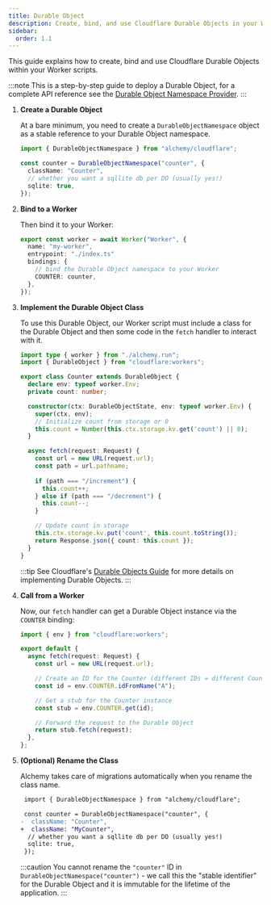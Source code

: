 ```yaml
---
title: Durable Object
description: Create, bind, and use Cloudflare Durable Objects in your Worker applications. Learn how to implement stateful microservices with persistent storage in Cloudflare Workers.
sidebar:
  order: 1.1
---
```



This guide explains how to create, bind and use Cloudflare Durable Objects within your Worker scripts.

:::note
This is a step-by-step guide to deploy a Durable Object, for a complete API reference see the [Durable Object Namespace Provider](/providers/cloudflare/durable-object-namespace).
:::

<Steps>

1. **Create a Durable Object**

   At a bare minimum, you need to create a `DurableObjectNamespace` object as a stable reference to your Durable Object namespace.

   ```ts
   import { DurableObjectNamespace } from "alchemy/cloudflare";

   const counter = DurableObjectNamespace("counter", {
     className: "Counter",
     // whether you want a sqllite db per DO (usually yes!)
     sqlite: true,
   });
   ```

2. **Bind to a Worker**

   Then bind it to your Worker:

   ```ts
   export const worker = await Worker("Worker", {
     name: "my-worker",
     entrypoint: "./index.ts"
     bindings: {
       // bind the Durable Object namespace to your Worker
       COUNTER: counter,
     },
   });
   ```

3. **Implement the Durable Object Class**

   To use this Durable Object, our Worker script must include a class for the Durable Object and then some code in the `fetch` handler to interact with it.

   ```ts
   import type { worker } from "./alchemy.run";
   import { DurableObject } from "cloudflare:workers";

   export class Counter extends DurableObject {
     declare env: typeof worker.Env;
     private count: number;

     constructor(ctx: DurableObjectState, env: typeof worker.Env) {
       super(ctx, env);
       // Initialize count from storage or 0
       this.count = Number(this.ctx.storage.kv.get('count') || 0);
     }

     async fetch(request: Request) {
       const url = new URL(request.url);
       const path = url.pathname;
       
       if (path === "/increment") {
         this.count++;
       } else if (path === "/decrement") {
         this.count--;
       }

       // Update count in storage
       this.ctx.storage.kv.put('count', this.count.toString());
       return Response.json({ count: this.count });
     }
   }
   ```

   :::tip
   See Cloudflare's [Durable Objects Guide](https://developers.cloudflare.com/durable-objects/get-started/) for more details on implementing Durable Objects.
   :::

4. **Call from a Worker**

   Now, our `fetch` handler can get a Durable Object instance via the `COUNTER` binding:

   ```ts
   import { env } from "cloudflare:workers";

   export default {
     async fetch(request: Request) {
       const url = new URL(request.url);

       // Create an ID for the Counter (different IDs = different Counter instances)
       const id = env.COUNTER.idFromName("A");

       // Get a stub for the Counter instance
       const stub = env.COUNTER.get(id);

       // Forward the request to the Durable Object
       return stub.fetch(request);
     },
   };
   ```

5. **(Optional) Rename the Class**

   Alchemy takes care of migrations automatically when you rename the class name.

   ```diff lang='ts'
    import { DurableObjectNamespace } from "alchemy/cloudflare";

    const counter = DurableObjectNamespace("counter", {
   -  className: "Counter",
   +  className: "MyCounter",
     // whether you want a sqllite db per DO (usually yes!)
     sqlite: true,
    });
   ```

   :::caution
   You cannot rename the `"counter"` ID in `DurableObjectNamespace("counter")` - we call this the "stable identifier" for the Durable Object and it is immutable for the lifetime of the application.
   :::

</Steps>
